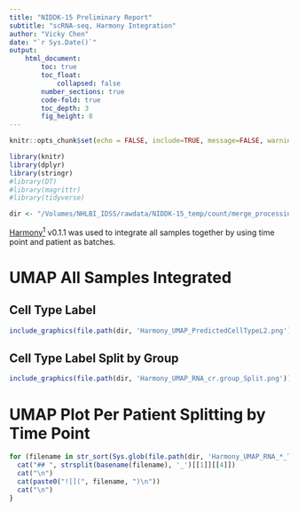 ```yaml
---
title: "NIDDK-15 Preliminary Report"
subtitle: "scRNA-seq, Harmony Integration"
author: "Vicky Chen"
date: "`r Sys.Date()`"
output:
    html_document:
        toc: true
        toc_float:
            collapsed: false
        number_sections: true
        code-fold: true
        toc_depth: 3
        fig_height: 8
---
```


<style>
table {
  white-space: nowrap;
}
</style>

```r
knitr::opts_chunk$set(echo = FALSE, include=TRUE, message=FALSE, warning=FALSE, error=FALSE)
```

```r
library(knitr)
library(dplyr)
library(stringr)
#library(DT)
#library(magrittr)
#library(tidyverse)

dir <- "/Volumes/NHLBI_IDSS/rawdata/NIDDK-15_temp/count/merge_processing/harmony/timepoint_patient/"
```

[Harmony^1^](https://portals.broadinstitute.org/harmony/) v0.1.1 was used to integrate all samples together by using time point and patient as batches. 

# UMAP All Samples Integrated

## Cell Type Label
```r
include_graphics(file.path(dir, 'Harmony_UMAP_PredictedCellTypeL2.png'))
```

## Cell Type Label Split by Group
```r
include_graphics(file.path(dir, 'Harmony_UMAP_RNA_cr.group_Split.png'))
```

# UMAP Plot Per Patient Splitting by Time Point

```r
for (filename in str_sort(Sys.glob(file.path(dir, 'Harmony_UMAP_RNA_*_Timepoint_Split.png')), numeric = TRUE)) {
  cat("## ", strsplit(basename(filename), '_')[[1]][[4]])
  cat("\n")
  cat(paste0("![](", filename, ")\n"))
  cat("\n")
}
```

<div class="tocify-extend-page" data-unique="tocify-extend-page" style="height: 0;"></div>
